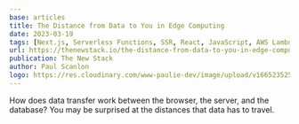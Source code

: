 ```yaml
---
base: articles
title: The Distance from Data to You in Edge Computing
date: 2023-03-19
tags: [Next.js, Serverless Functions, SSR, React, JavaScript, AWS Lambda, Serverless, PostgreSQL]
url: https://thenewstack.io/the-distance-from-data-to-you-in-edge-computing/
publication: The New Stack
author: Paul Scanlon
logo: https://res.cloudinary.com/www-paulie-dev/image/upload/v1665235257/paulie.dev/Logos/tns-logo_miu6qk.png
---
```


How does data transfer work between the browser, the server, and the database? You may be surprised at the distances
that data has to travel.

